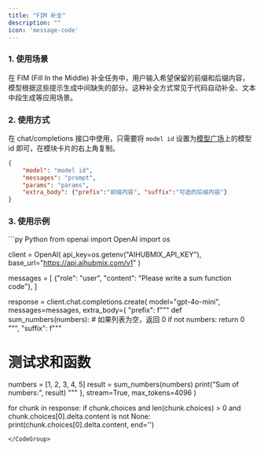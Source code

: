 ```yaml
---
title: "FIM 补全"
description: ""
icon: 'message-code'
---
```


### 1. 使用场景
在 FIM (Fill In the Middle) 补全任务中，用户输入希望保留的前缀和后缀内容，模型根据这些提示生成中间缺失的部分。这种补全方式常见于代码自动补全、文本中段生成等应用场景。

### 2. 使用方式
在 chat/completions 接口中使用，只需要将 `model id` 设置为[模型广场](https://aihubmix.com/models)上的模型 id 即可，在模块卡片的右上角复制。

```json
{ 
    "model": "model id",
    "messages": "prompt",
    "params": "params",
    "extra_body": {"prefix":"前缀内容", "suffix":"可选的后缀内容"}
}
```

### 3. 使用示例
<CodeGroup>
```py Python
from openai import OpenAI
import os

client = OpenAI(
    api_key=os.getenv("AIHUBMIX_API_KEY"),
    base_url="https://api.aihubmix.com/v1"
)

messages = [
    {"role": "user", "content": "Please write a sum function code"},
]

response = client.chat.completions.create(
    model="gpt-4o-mini",
    messages=messages,
    extra_body={
            "prefix": f"""
def sum_numbers(numbers):
    # 如果列表为空，返回 0
    if not numbers:
        return 0
""",
            "suffix": f"""
# 测试求和函数
numbers = [1, 2, 3, 4, 5]
result = sum_numbers(numbers)
print("Sum of numbers:", result)
"""
    },
    stream=True,
    max_tokens=4096
)

for chunk in response:
    if chunk.choices and len(chunk.choices) > 0 and chunk.choices[0].delta.content is not None:
        print(chunk.choices[0].delta.content, end='')
```
</CodeGroup>